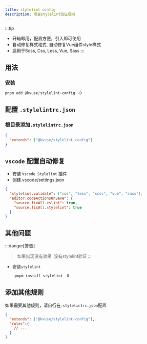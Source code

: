 ```yaml
---
title: stylelint config
description: 项目stylelint验证规则
---
```


:::tip

- 开箱即用，配置方便，引入即可使用
- 自动修复样式格式, 自动修复Vue组件style样式
- 适用于Scss, Css, Less, Vue, Sass
:::

## 用法

### 安装

```js
pnpm add @kvuse/stylelint-config -D
```

## 配置 `.stylelintrc.json`  

### 根目录添加`.stylelintrc.json`

```json
{
  "extends": ["@kvuse/stylelint-config"]
}
```

## `vscode` 配置自动修复

- 安装 `Vscode Stylelint` 插件  
- 创建.vscode/settings.json

```json
{
  "stylelint.validate": ["css", "less", "scss", "vue", "sass"],
  "editor.codeActionsOnSave": {
    "source.fixAll.eslint": true,
    "source.fixAll.stylelint": true
  }
}
```

## 其他问题

:::danger[警告]
> 如果出现没有效果, 没有stylelint验证
:::

- 安装`stylelint`
  
  ```js
   pnpm install stylelint -D
  ```

## 添加其他规则  

如果需要其他规则，请自行在`.stylelintrc.json`配置

```json
{
  "extends": ["@kvuse/stylelint-config"],
  "rules":{
    // ...
  }
}
```
